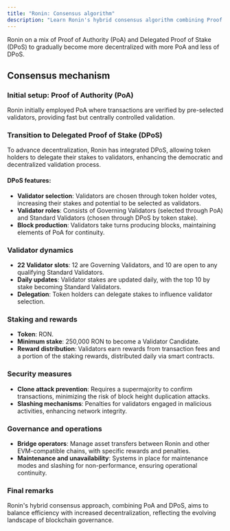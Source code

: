 ```yaml
---
title: "Ronin: Consensus algorithm"
description: "Learn Ronin's hybrid consensus algorithm combining Proof of Authority and Delegated Proof of Stake. Understand validator selection, staking rewards, and decentralization."
---
```


Ronin on a mix of Proof of Authority (PoA) and Delegated Proof of Stake (DPoS) to gradually become more decentralized with more PoA and less of DPoS.

## Consensus mechanism

### Initial setup: Proof of Authority (PoA)

Ronin initially employed PoA where transactions are verified by pre-selected validators, providing fast but centrally controlled validation.

### Transition to Delegated Proof of Stake (DPoS)

To advance decentralization, Ronin has integrated DPoS, allowing token holders to delegate their stakes to validators, enhancing the democratic and decentralized validation process.

#### DPoS features:

* **Validator selection**: Validators are chosen through token holder votes, increasing their stakes and potential to be selected as validators.
* **Validator roles**: Consists of Governing Validators (selected through PoA) and Standard Validators (chosen through DPoS by token stake).
* **Block production**: Validators take turns producing blocks, maintaining elements of PoA for continuity.

### Validator dynamics

* **22 Validator slots**: 12 are Governing Validators, and 10 are open to any qualifying Standard Validators.
* **Daily updates**: Validator stakes are updated daily, with the top 10 by stake becoming Standard Validators.
* **Delegation**: Token holders can delegate stakes to influence validator selection.

### Staking and rewards

* **Token**: RON.
* **Minimum stake**: 250,000 RON to become a Validator Candidate.
* **Reward distribution**: Validators earn rewards from transaction fees and a portion of the staking rewards, distributed daily via smart contracts.

### Security measures

* **Clone attack prevention**: Requires a supermajority to confirm transactions, minimizing the risk of block height duplication attacks.
* **Slashing mechanisms**: Penalties for validators engaged in malicious activities, enhancing network integrity.

### Governance and operations

* **Bridge operators**: Manage asset transfers between Ronin and other EVM-compatible chains, with specific rewards and penalties.
* **Maintenance and unavailability**: Systems in place for maintenance modes and slashing for non-performance, ensuring operational continuity.

### Final remarks

Ronin's hybrid consensus approach, combining PoA and DPoS, aims to balance efficiency with increased decentralization, reflecting the evolving landscape of blockchain governance.
